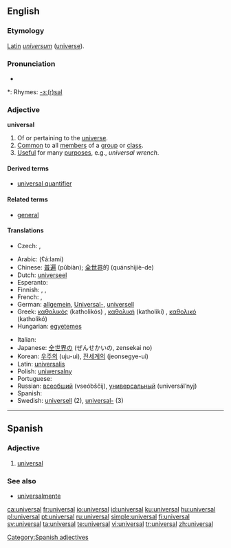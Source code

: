 ==English==

===Etymology===
[[Latin]] ''[[universum]]'' ([[universe]]).

===Pronunciation===
* {{audio|en-us-universal.ogg|Audio (US)}}

*: Rhymes: [[Rhymes:English:-ɜː(r)səl|-ɜː(r)səl]]

===Adjective===
'''universal'''

# Of or pertaining to the [[universe]].
# [[Common]] to all [[member]]s of a [[group]] or [[class]].
# [[Useful]] for many [[purpose]]s, e.g., ''universal wrench''.

====Derived terms====
* [[universal quantifier]]

====Related terms====
* [[general]]

====Translations====
{{trans-top|useful for many purposes}}
* Czech: {{t-|cs|všestranný|m}}, {{t-|cs|univerzální|m}}
{{trans-mid}}
{{trans-bottom}}

{{checktrans-top}}
* Arabic: {{Arab|[[عالمي]]}} (ʕá:lami)
* Chinese: [[普遍]] (pǔbiàn); [[全世界]]的 (quánshìjiè-de)
* Dutch: [[universeel]]
* Esperanto: {{t-|eo|universala|xs=Esperanto}}
* Finnish: {{t-|fi|yleis-}}, {{t+|fi|yleismaailmallinen}}, {{t-|fi|yleispätevä}}
* French: {{t+|fr|universel|m}}, {{t+|fr|universelle|f}}
* German: [[allgemein]], [[Universal-]], [[universell]]
* Greek: [[καθολικός]] (katholikós) {{m}}, [[καθολική]] (katholikí) {{f}}, [[καθολικό]] (katholikó) {{n}}
* Hungarian: [[egyetemes]]
{{trans-mid}}
* Italian: {{t+|it|universale|m|f}}
* Japanese: [[全世界]]の (ぜんせかいの, zensekai no)
* Korean: [[우주의]] (uju-ui), [[전세계의]] (jeonsegye-ui)
* Latin: [[universalis]]
* Polish: [[uniwersalny]]
* Portuguese: {{t+|pt|universal|m|f}}
* Russian: [[всеобщий]] (vseóbščij), [[универсальный]] (universál’nyj)
* Spanish: {{t-|es|universal|m|f}}
* Swedish: [[universell]] (2), [[universal-]] (3)
{{trans-bottom}}

----

==Spanish==

===Adjective===
{{es-adj|pl=universales}}

# [[#English|universal]]

===See also===
* [[universalmente]]

[[Category:Spanish adjectives]]

[[ca:universal]]
[[fr:universal]]
[[io:universal]]
[[id:universal]]
[[ku:universal]]
[[hu:universal]]
[[pl:universal]]
[[pt:universal]]
[[ru:universal]]
[[simple:universal]]
[[fi:universal]]
[[sv:universal]]
[[ta:universal]]
[[te:universal]]
[[vi:universal]]
[[tr:universal]]
[[zh:universal]]